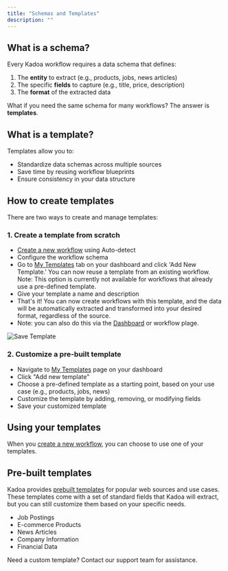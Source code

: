 ```yaml
---
title: "Schemas and Templates"
description: ""
---
```


## What is a schema?

Every Kadoa workflow requires a data schema that defines:
1. The **entity** to extract (e.g., products, jobs, news articles)
2. The specific **fields** to capture (e.g., title, price, description)
3. The **format** of the extracted data


What if you need the same schema for many workflows? The answer is **templates**.

## What is a template?
Templates allow you to:
- Standardize data schemas across multiple sources
- Save time by reusing workflow blueprints
- Ensure consistency in your data structure


## How to create templates

There are two ways to create and manage templates:

### 1. Create a template from scratch

* [Create a new workflow](https://kadoa.com/add) using Auto-detect
* Configure the workflow schema
* Go to [My Templates](https://www.kadoa.com/my-templates) tab on your dashboard and click 'Add New Template.' You can now reuse a template from an existing workflow. Note: This option is currently not available for workflows that already use a pre-defined template.
* Give your template a name and description
* That's it! You can now create workflows with this template, and the data will be automatically extracted and transformed into your desired format, regardless of the source.
* Note: you can also do this via the [Dashboard](https://kadoa.com/dashboard) or workflow plage.

![Save Template](/images/save-template.png)

### 2. Customize a pre-built template

* Navigate to [My Templates](https://www.kadoa.com/my-templates) page on your dashboard
* Click "Add new template"
* Choose a pre-defined template as a starting point, based on your use case (e.g., products, jobs, news)
* Customize the template by adding, removing, or modifying fields
* Save your customized template

## Using your templates

When you [create a new workflow](https://kadoa.com/add), you can choose to use one of your templates.

## Pre-built templates

Kadoa provides [prebuilt templates](https://www.kadoa.com/templates) for popular web sources and use cases. These templates come with a set of standard fields that Kadoa will extract, but you can still customize them based on your specific needs.

- Job Postings
- E-commerce Products
- News Articles
- Company Information
- Financial Data

Need a custom template? Contact our support team for assistance.

